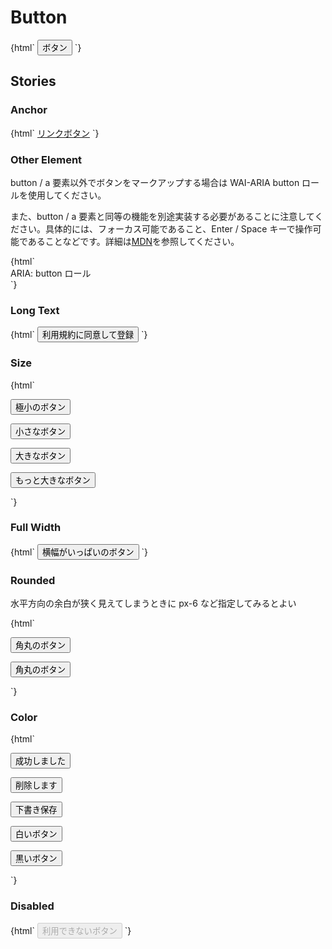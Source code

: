 
<Meta title="Buttons/Button" />

# Button

<Canvas>
  <Story name="Default">
    {html` <button type="button" class="jumpu-button">ボタン</button> `}
  </Story>
</Canvas>

## Stories

### Anchor

<Canvas>
  <Story name="Anchor">
    {html` <a href="#" class="jumpu-button">リンクボタン</a> `}
  </Story>
</Canvas>

### Other Element

button / a 要素以外でボタンをマークアップする場合は WAI-ARIA button ロールを使用してください。

また、button / a 要素と同等の機能を別途実装する必要があることに注意してください。具体的には、フォーカス可能であること、Enter / Space キーで操作可能であることなどです。詳細は[MDN](https://developer.mozilla.org/ja/docs/Web/Accessibility/ARIA/Roles/button_role)を参照してください。

<Canvas>
  <Story name="[role=button]">
    {html`
      <div class="jumpu-button" id="saveChanges" tabindex="0" role="button">
        ARIA: button ロール
      </div>
    `}
  </Story>
</Canvas>

### Long Text

<Canvas>
  <Story name="Long Text">
    {html`
      <button type="button" class="jumpu-button">利用規約に同意して登録</button>
    `}
  </Story>
</Canvas>

### Size

<Canvas>
  <Story name="Size">
    {html`
      <p class="mb-4">
        <button type="button" class="jumpu-button text-xs">極小のボタン</button>
      </p>
      <p class="mb-4">
        <button type="button" class="jumpu-button text-sm">小さなボタン</button>
      </p>
      <p class="mb-4">
        <button type="button" class="jumpu-button text-lg">大きなボタン</button>
      </p>
      <p>
        <button type="button" class="jumpu-button text-xl">
          もっと大きなボタン
        </button>
      </p>
    `}
  </Story>
</Canvas>

### Full Width

<Canvas>
  <Story name="Full Width">
    {html`
      <button type="button" class="jumpu-button w-full">
        横幅がいっぱいのボタン
      </button>
    `}
  </Story>
</Canvas>

### Rounded

水平方向の余白が狭く見えてしまうときに px-6 など指定してみるとよい

<Canvas>
  <Story name="Rounded">
    {html`
      <p class="mb-4">
        <button type="button" class="jumpu-button rounded-full">
          角丸のボタン
        </button>
      </p>
      <p>
        <button type="button" class="jumpu-button rounded-full px-6">
          角丸のボタン
        </button>
      </p>
    `}
  </Story>
</Canvas>

### Color

<Canvas>
  <Story name="Color">
    {html`
      <p class="mb-4">
        <button type="button" class="jumpu-button bg-success">
          成功しました
        </button>
      </p>
      <p class="mb-4">
        <button type="button" class="jumpu-button bg-danger">削除します</button>
      </p>
      <p class="mb-4">
        <button type="button" class="jumpu-button bg-warning text-black">
          下書き保存
        </button>
      </p>
      <p class="mb-4">
        <button type="button" class="jumpu-button bg-gray-100 text-black">
          白いボタン
        </button>
      </p>
      <p>
        <button type="button" class="jumpu-button bg-gray-700">
          黒いボタン
        </button>
      </p>
    `}
  </Story>
</Canvas>

### Disabled

<Canvas>
  <Story name="Disabled">
    {html`
      <button type="button" disabled class="jumpu-button">
        利用できないボタン
      </button>
    `}
  </Story>
</Canvas>
